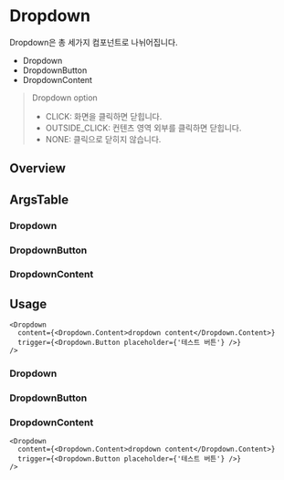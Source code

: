 
<Meta of={DropdownStories} />

# Dropdown

Dropdown은 총 세가지 컴포넌트로 나뉘어집니다.

- Dropdown
- DropdownButton
- DropdownContent

> Dropdown option
> - CLICK: 화면을 클릭하면 닫힙니다.
> - OUTSIDE_CLICK: 컨텐츠 영역 외부를 클릭하면 닫힙니다.
> - NONE: 클릭으로 닫히지 않습니다.

## Overview

<Canvas of={DropdownStories.Playground} />


## ArgsTable

### Dropdown

<ArgsTable of={Dropdown} />

### DropdownButton
<ArgsTable of={DropdownButton} />

### DropdownContent
<ArgsTable of={DropdownContent} />


## Usage

```
<Dropdown
  content={<Dropdown.Content>dropdown content</Dropdown.Content>}
  trigger={<Dropdown.Button placeholder={'테스트 버튼'} />}
/>
```
### Dropdown

### DropdownButton
<ArgsTable of={DropdownButton} />

### DropdownContent
<ArgsTable of={DropdownContent} />



```
<Dropdown
  content={<Dropdown.Content>dropdown content</Dropdown.Content>}
  trigger={<Dropdown.Button placeholder={'테스트 버튼'} />}
/>
```


